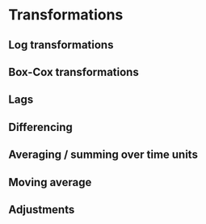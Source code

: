 # Transformations

## Log transformations


## Box-Cox transformations

## Lags

## Differencing

## Averaging / summing over time units

## Moving average

## Adjustments